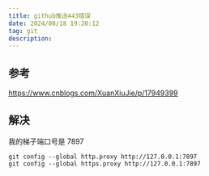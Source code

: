 ```yaml
---
title: github推送443错误
date: 2024/08/18 19:20:12
tag: git
description:
---
```


## 参考

https://www.cnblogs.com/XuanXiuJie/p/17949399

## 解决

我的梯子端口号是 7897

```unknown
git config --global http.proxy http://127.0.0.1:7897
git config --global https.proxy http://127.0.0.1:7897
```
